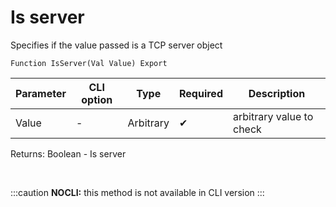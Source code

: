 ﻿---
sidebar_position: 10
---


# Is server 
 Specifies if the value passed is a TCP server object



`Function IsServer(Val Value) Export`

  | Parameter | CLI option | Type | Required | Description |
  |-|-|-|-|-|
  | Value | - | Arbitrary | &#x2714; | arbitrary value to check |

  
  Returns:  Boolean - Is server

<br/>


:::caution
**NOCLI:** this method is not available in CLI version
:::
<br/>



```bsl title="1C:Enterprise/OneScript code example"

```
 




